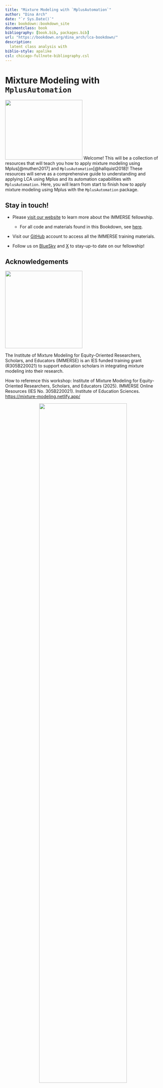 ```yaml
---
title: "Mixture Modeling with `MplusAutomation`"
author: "Dina Arch"
date: "`r Sys.Date()`"
site: bookdown::bookdown_site
documentclass: book
bibliography: [book.bib, packages.bib]
url: "https://bookdown.org/dina_arch/lca-bookdown/"
description: 
  latent class analysis with 
biblio-style: apalike
csl: chicago-fullnote-bibliography.csl
---
```


# Mixture Modeling with `MplusAutomation` {.unnumbered}

<img src="images/immerse_hex.png" class="cover" width="250" height="193"/> Welcome! This will be a collection of resources that will teach you how to apply mixture modeling using Mplus[@muthen2017] and `MplusAutomation`[@hallquist2018]! These resources will serve as a comprehensive guide to understanding and applying LCA using Mplus and its automation capabilities with `MplusAutomation`. Here, you will learn from start to finish how to apply mixture modeling using Mplus with the `MplusAutomation` package.

## Stay in touch! {.unnumbered}

-   Please [visit our website](https://immerse.education.ucsb.edu/) to learn more about the IMMERSE fellowship.

    -   For all code and materials found in this Bookdown, see [here](https://github.com/immerse-ucsb/lca-bookdown).

-   Visit our [GitHub](https://github.com/immerse-ucsb) account to access all the IMMERSE training materials.

-   Follow us on [BlueSky](https://bsky.app/profile/immerse-ucsb.bsky.social) and [X](https://twitter.com/IMMERSE_UCSB) to stay-up-to date on our fellowship!

## Acknowledgements {.unnumbered}

<div>

<img src="images/ies_logo.jpg" class="cover" width="250"/>

</div>

The Institute of Mixture Modeling for Equity-Oriented Researchers, Scholars, and Educators (IMMERSE) is an IES funded training grant (R305B220021) to support education scholars in integrating mixture modeling into their research.

How to reference this workshop: Institute of Mixture Modeling for Equity-Oriented Researchers, Scholars, and Educators (2025). IMMERSE Online Resources (IES No. 305B220021). Institute of Education Sciences. <https://mixture-modeling.netlify.app/>

::: {style="text-align: center;"}
<img src="images/ucsb_logo.png" width="75%"/>
:::
